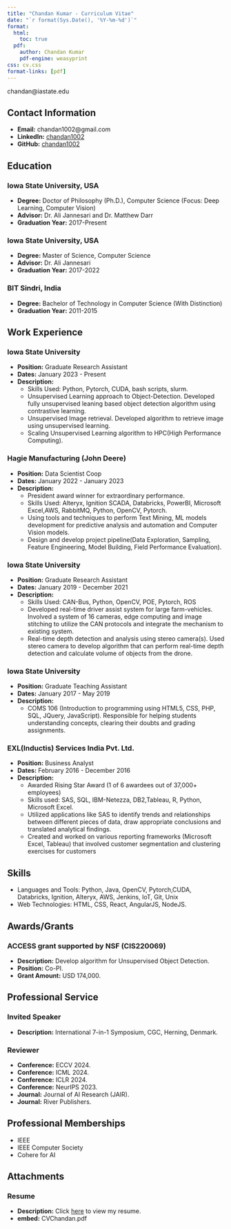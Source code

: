 ```yaml
---
title: "Chandan Kumar - Curriculum Vitae"
date: "`r format(Sys.Date(), '%Y-%m-%d')`"
format:
  html:
    toc: true
  pdf:
    author: Chandan Kumar
    pdf-engine: weasyprint
css: cv.css
format-links: [pdf]
---
```


::: {.print-only .contact-block}
chandan@iastate.edu
:::

<!-- # Chandan Kumar -->

## Contact Information

- **Email:** chandan1002@gmail.com
- **LinkedIn:** [chandan1002](https://www.linkedin.com/in/chandan1002/)
- **GitHub:** [chandan1002](https://github.com/chandan1002)

## Education

### Iowa State University, USA
- **Degree:** Doctor of Philosophy (Ph.D.), Computer Science (Focus: Deep Learning, Computer Vision)
- **Advisor:** Dr. Ali Jannesari and Dr. Matthew Darr
- **Graduation Year:** 2017-Present

### Iowa State University, USA
- **Degree:** Master of Science, Computer Science
- **Advisor:** Dr. Ali Jannesari
- **Graduation Year:** 2017-2022

### BIT Sindri, India
- **Degree:** Bachelor of Technology in Computer Science (With Distinction)
- **Graduation Year:** 2011-2015

## Work Experience

### Iowa State University
- **Position:** Graduate Research Assistant
- **Dates:** January 2023 - Present
- **Description:** 
  - Skills Used: Python, Pytorch, CUDA, bash scripts, slurm.
  - Unsupervised Learning approach to Object-Detection. Developed fully unsupervised leaning based object detection algorithm using contrastive learning.
  - Unsupervised Image retrieval. Developed algorithm to retrieve image using unsupervised learning.
  - Scaling Unsupervised Learning algorithm to HPC(High Performance Computing). 

### Hagie Manufacturing (John Deere)
- **Position:** Data Scientist Coop
- **Dates:** January 2022 - January 2023
- **Description:** 
  - President award winner for extraordinary performance.
  - Skills Used: Alteryx, Ignition SCADA, Databricks, PowerBI, Microsoft Excel,AWS, RabbitMQ, Python, OpenCV, Pytorch.   
  - Using tools and techniques to perform Text Mining, ML models development for predictive analysis and automation and Computer Vision models. 
  - Design and develop project pipeline(Data Exploration, Sampling, Feature Engineering, Model Building, Field Performance Evaluation).

### Iowa State University
- **Position:** Graduate Research Assistant
- **Dates:** January 2019 - December 2021
- **Description:** 
  - Skills Used: CAN-Bus, Python, OpenCV, POE, Pytorch, ROS
  - Developed real-time driver assist system for large farm-vehicles. Involved a system of 16 cameras, edge computing and image stitching to utilize the CAN protocols and integrate the mechanism to existing system.
  - Real-time depth detection and analysis using stereo camera(s). Used stereo camera to develop algorithm that can perform real-time depth detection and calculate volume of objects from the drone.

### Iowa State University
- **Position:** Graduate Teaching Assistant
- **Dates:** January 2017 - May 2019
- **Description:** 
  - COMS 106 (Introduction to programming using HTML5, CSS, PHP, SQL, JQuery, JavaScript). Responsible for helping students understanding concepts, clearing their doubts and grading assignments.

### EXL(Inductis) Services India Pvt. Ltd.
- **Position:** Business Analyst
- **Dates:** February 2016 - December 2016
- **Description:** 
  - Awarded Rising Star Award (1 of 6 awardees out of 37,000+ employees)
  - Skills used: SAS, SQL, IBM-Netezza, DB2,Tableau, R, Python, Microsoft Excel. 
  - Utilized applications like SAS to identify trends and relationships between different pieces of data, draw appropriate conclusions and translated analytical findings.
  - Created and worked on various reporting frameworks (Microsoft Excel, Tableau) that involved customer segmentation and clustering exercises for customers

## Skills

- Languages and Tools: Python, Java, OpenCV, Pytorch,CUDA, Databricks, Ignition, Alteryx, AWS, Jenkins, IoT, Git, Unix 
- Web Technologies: HTML, CSS, React, AngularJS, NodeJS.

<!-- ## Projects -->

<!-- ### Project 1 -->
<!-- - **Description:** Brief description of the project. -->
<!-- - **Technologies Used:** List of technologies used. -->
<!-- - ... -->

<!-- ### Project 2 -->
<!-- - ... -->

<!-- ## Certifications -->

<!-- - Certification Name 1 -->
<!-- - Certification Name 2 -->
<!-- - ... -->

## Awards/Grants

### ACCESS grant supported by NSF (CIS220069)
- **Description:** Develop algorithm for Unsupervised Object Detection.
- **Position:** Co-PI.
- **Grant Amount:** USD 174,000.

## Professional Service

### Invited Speaker
- **Description:** International 7-in-1 Symposium, CGC, Herning, Denmark.

### Reviewer
- **Conference:** ECCV 2024.
- **Conference:** ICML 2024.
- **Conference:** ICLR 2024.
- **Conference:** NeurIPS 2023.
- **Journal:** Journal of AI Research (JAIR).
- **Journal:** River Publishers.

## Professional Memberships
- IEEE
- IEEE Computer Society
- Cohere for AI

## Attachments

### Resume
- **Description:** Click [here](CVChandan.pdf) to view my resume.
- **embed:** CVChandan.pdf
